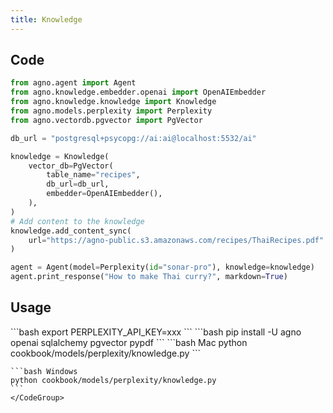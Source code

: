 ```yaml
---
title: Knowledge
---
```


## Code

```python cookbook/models/perplexity/knowledge.py
from agno.agent import Agent
from agno.knowledge.embedder.openai import OpenAIEmbedder
from agno.knowledge.knowledge import Knowledge
from agno.models.perplexity import Perplexity
from agno.vectordb.pgvector import PgVector

db_url = "postgresql+psycopg://ai:ai@localhost:5532/ai"

knowledge = Knowledge(
    vector_db=PgVector(
        table_name="recipes",
        db_url=db_url,
        embedder=OpenAIEmbedder(),
    ),
)
# Add content to the knowledge
knowledge.add_content_sync(
    url="https://agno-public.s3.amazonaws.com/recipes/ThaiRecipes.pdf"
)

agent = Agent(model=Perplexity(id="sonar-pro"), knowledge=knowledge)
agent.print_response("How to make Thai curry?", markdown=True)

```

## Usage

<Steps>
  <Snippet file="create-venv-step.mdx" />

  <Step title="Set your API key">
    ```bash
    export PERPLEXITY_API_KEY=xxx
    ```
  </Step>

  <Step title="Install libraries">
    ```bash
    pip install -U agno openai sqlalchemy pgvector pypdf
    ```
  </Step>

  <Step title="Run Agent">
    <CodeGroup>
    ```bash Mac
    python cookbook/models/perplexity/knowledge.py
    ```

    ```bash Windows
    python cookbook/models/perplexity/knowledge.py
    ```
    </CodeGroup>
  </Step>
</Steps>
